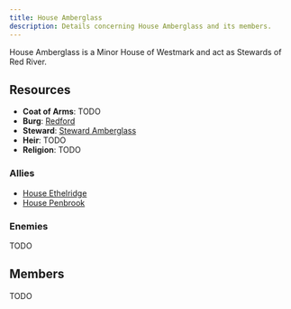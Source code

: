 ```yaml
---
title: House Amberglass
description: Details concerning House Amberglass and its members.
---
```


House Amberglass is a Minor House of Westmark and act as Stewards of Red River.

## Resources
- **Coat of Arms**: TODO
- **Burg**: [Redford](/burgs/redford)
- **Steward**: [Steward Amberglass](/stewards/steward-amberglass)
- **Heir**: TODO
- **Religion**: TODO

### Allies
- [House Ethelridge](/great-houses/house-ethelridge)
- [House Penbrook](/minor-houses/house-penbrook)

### Enemies
TODO

## Members
TODO